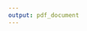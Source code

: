```yaml
---
output: pdf_document
---
```


\graphicspath{ {./images/} }
\linespread{1.5}\selectfont
\vspace*{1 cm}
\begin{center}
\includegraphics[width=5cm, height=7cm]{SSE_logo}
\normalsize \break
Bachelor Thesis \break
\Large
\textbf{State-dependent evaluation of Random Forest in forecasting real activity}\break
\vspace{0.5 cm}
\end{center}
\begin{flushleft}
Authors:\break
Karel Räppo\break
Henry Enno Turu\break
\vspace{0.5 cm}

Supervisor:\break
Boriss Siliverstovs\break
\end{flushleft}
\vspace{1 cm}
\begin{center}
\large
\textbf{April 2021}\break
\textbf{Riga}
\end{center}
\linespread{1.5}\selectfont

